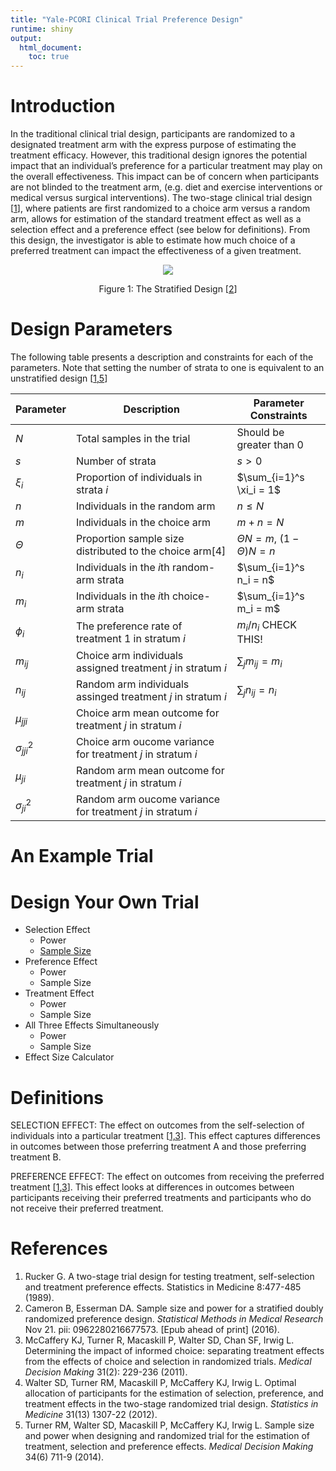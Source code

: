 ```yaml
---
title: "Yale-PCORI Clinical Trial Preference Design"
runtime: shiny
output: 
  html_document:
    toc: true
---
```


# Introduction

In the traditional clinical trial design, participants are randomized to a 
designated treatment arm with the express purpose of estimating the treatment 
efficacy.  However, this traditional design ignores the potential impact that 
an individual’s preference for a particular treatment may play on the overall 
effectiveness.  This impact can be of concern when participants are not 
blinded to the treatment arm, (e.g. diet and exercise interventions or medical 
versus surgical interventions).  The two-stage clinical trial design [[1](#section-references)], where 
patients are first randomized to a choice arm versus a random arm, allows for 
estimation of the standard treatment effect as well as a selection effect and 
a preference effect (see below for definitions).  From this design, the 
investigator is able to estimate how much choice of a preferred treatment can 
impact the effectiveness of a given treatment.

<center>
![](strat-figure1.png) 

Figure 1: The Stratified Design [[2](#section-references)]
</center>

# Design Parameters

The following table presents a description and constraints for each of the parameters.
Note that setting the number of strata to one is equivalent to an unstratified design [[1,5](#section-references)]

<center>
Parameter | Description | Parameter Constraints
----------|-------------------------------- | ------------------
$N$ | Total samples in the trial | Should be greater than 0 
$s$ | Number of strata | $s > 0$
$\xi_i$ | Proportion of individuals in strata $i$ | $\sum_{i=1}^s \xi_i = 1$
$n$ | Individuals in the random arm | $n \leq N$
$m$ | Individuals in the choice arm | $m + n = N$
$\Theta$ | Proportion sample size distributed to the choice arm[4] | $\Theta N=m$, $(1-\Theta)N=n$
$n_i$ | Individuals in the $i$th random-arm strata | $\sum_{i=1}^s n_i = n$
$m_i$ | Individuals in the $i$th choice-arm strata | $\sum_{i=1}^s m_i = m$
$\phi_i$ | The preference rate of treatment 1 in stratum $i$ | $m_i / n_i$ CHECK THIS!
$m_{ij}$ | Choice arm individuals assigned treatment $j$ in stratum $i$ | $\sum_j m_{ij} = m_i$
$n_{ij}$ | Random arm individuals assinged treatment $j$ in stratum $i$ | $\sum_j n_{ij} = n_i$
$\mu_{jji}$ | Choice arm mean outcome for treatment $j$ in stratum $i$ | 
$\sigma^2_{jji}$ | Choice arm oucome variance for treatment $j$ in stratum $i$ | 
$\mu_{ji}$ | Random arm mean outcome for treatment $j$ in stratum $i$ | 
$\sigma^2_{ji}$ | Random arm oucome variance for treatment $j$ in stratum $i$ | 
</center>

# An Example Trial



# Design Your Own Trial

- Selection Effect
    - Power 
    - [Sample Size](../stratified-sample-calculator)
- Preference Effect
    - Power 
    - Sample Size
- Treatment Effect
    - Power 
    - Sample Size
- All Three Effects Simultaneously
    - Power 
    - Sample Size
- Effect Size Calculator

# Definitions

SELECTION EFFECT: The effect on outcomes from the self-selection of individuals into a particular treatment [[1,3](#section-references)].  This effect captures differences in outcomes between those preferring treatment A and those preferring treatment B.

PREFERENCE EFFECT: The effect on outcomes from receiving the preferred treatment [[1,3](#section-references)]. This effect looks at differences in outcomes between participants receiving their preferred treatments and participants who do not receive their preferred treatment.


# References

1.	Rucker G. A two-stage trial design for testing treatment, self-selection and treatment preference effects. Statistics in Medicine 8:477-485 (1989).
2.	Cameron B, Esserman DA. Sample size and power for a stratified doubly randomized preference design. _Statistical Methods in Medical Research_ Nov 21. pii: 0962280216677573. [Epub ahead of print] (2016).
3.	McCaffery KJ, Turner R, Macaskill P, Walter SD, Chan SF, Irwig L. Determining the impact of informed choice: separating treatment effects from the effects of choice and selection in randomized trials. _Medical Decision Making_ 31(2): 229-236 (2011).
4.	Walter SD, Turner RM, Macaskill P, McCaffery KJ, Irwig L. Optimal allocation of participants for the estimation of selection, preference, and treatment effects in the two-stage randomized trial design. _Statistics in Medicine_ 31(13) 1307-22 (2012).
5.	Turner RM, Walter SD, Macaskill P, McCaffery KJ, Irwig L. Sample size and power when designing and randomized trial for the estimation of treatment, selection and preference effects. _Medical Decision Making_ 34(6) 711-9 (2014).

